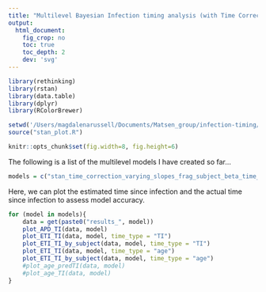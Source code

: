 ```yaml
---
title: "Multilevel Bayesian Infection timing analysis (with Time Correction)"
output:
  html_document:
    fig_crop: no
    toc: true
    toc_depth: 2
    dev: 'svg'
---
```


```r
library(rethinking)
library(rstan)
library(data.table)
library(dplyr)
library(RColorBrewer)

setwd('/Users/magdalenarussell/Documents/Matsen_group/infection-timing/Bayesian_Infant_Models/stan_models')
source("stan_plot.R")

knitr::opts_chunk$set(fig.width=8, fig.height=6)

```

The following is a list of the multilevel models I have created so far...

```r
models = c("stan_time_correction_varying_slopes_frag_subject_beta_time_correction")
```

Here, we can plot the estimated time since infection and the actual time since infection to assess model accuracy. 

```r
for (model in models){
    data = get(paste0("results_", model))
    plot_APD_TI(data, model)
    plot_ETI_TI(data, model, time_type = "TI")
    plot_ETI_TI_by_subject(data, model, time_type = "TI")
    plot_ETI_TI(data, model, time_type = "age")
    plot_ETI_TI_by_subject(data, model, time_type = "age")
    #plot_age_predTI(data, model)
    #plot_age_TI(data, model)
}
```
